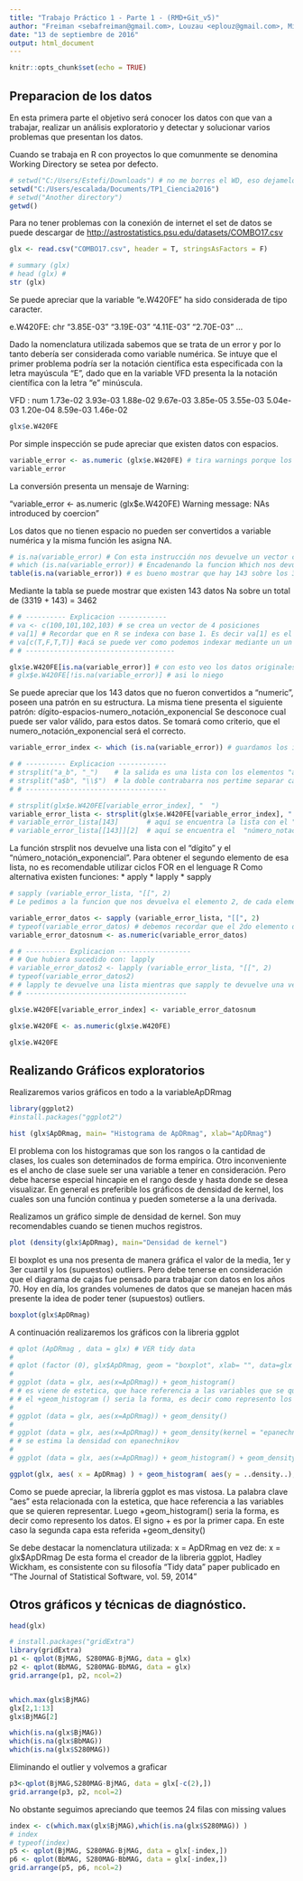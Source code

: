 ```yaml
---
title: "Trabajo Práctico 1 - Parte 1 - (RMD+Git_v5)"
author: "Freiman <sebafreiman@gmail.com>, Louzau <eplouz@gmail.com>, Michalla <barbaramichalla@gmail.com>, Ríos <rios.leandromartin@gmail.com>"
date: "13 de septiembre de 2016"
output: html_document
---
```


```r
knitr::opts_chunk$set(echo = TRUE)
```

## Preparacion de los datos

En esta primera parte el objetivo será conocer los datos con que van a trabajar, realizar un análisis exploratorio y detectar y solucionar varios problemas que presentan los datos.


Cuando se trabaja en R con proyectos lo que comunmente se denomina Working Directory se setea por defecto.
```r
# setwd("C:/Users/Estefi/Downloads") # no me borres el WD, eso dejamelo a mi...
setwd("C:/Users/escalada/Documents/TP1_Ciencia2016")
# setwd("Another directory")
getwd()
```

Para no tener problemas con la conexión de internet el 
set de datos se puede descargar de <http://astrostatistics.psu.edu/datasets/COMBO17.csv>

```r
glx <- read.csv("COMBO17.csv", header = T, stringsAsFactors = F)
```

```r
# summary (glx)
# head (glx) # 
str (glx)
```

Se puede apreciar que la variable "e.W420FE" ha sido considerada de tipo caracter.

e.W420FE: chr  "3.85E-03" "3.19E-03" "4.11E-03" "2.70E-03" ...

Dado la nomenclatura utilizada sabemos que se trata de un error y por lo tanto debería ser considerada como variable numérica. 
Se intuye que el primer problema podría ser la notación científica esta especificada con la letra mayúscula "E", dado que en la variable VFD presenta la la notación científica con la letra "e" minúscula.

VFD     : num  1.73e-02 3.93e-03 1.88e-02 9.67e-03 3.85e-05 3.55e-03 5.04e-03 1.20e-04 8.59e-03 1.46e-02 


```r
glx$e.W420FE
```
Por simple inspección se pude apreciar que existen datos con espacios.

```r
variable_error <- as.numeric (glx$e.W420FE) # tira warnings porque los que no puede convertir, los pone con NA
variable_error
```
La conversión presenta un mensaje de Warning:

"variable_error <- as.numeric (glx$e.W420FE)
Warning message:
NAs introduced by coercion"

Los datos que no tienen espacio no pueden ser convertidos a variable numérica y la misma función les asigna NA.

```r
# is.na(variable_error) # Con esta instrucción nos devuelve un vector con valor TRUE para aquellos que son NA
# which (is.na(variable_error)) # Encadenando la funcion Which nos devuelve los valores de las posiciones que son NA
table(is.na(variable_error)) # es bueno mostrar que hay 143 sobre los 3319+143 que tiene NA
```
Mediante la tabla se puede mostrar que existen 143 datos Na sobre un total de (3319 + 143) = 3462


```r
# # ---------- Explicacion ------------
# va <- c(100,101,102,103) # se crea un vector de 4 posiciones
# va[1] # Recordar que en R se indexa con base 1. Es decir va[1] es el primer elemento del vector osea 100
# va[c(T,F,T,T)] #acá se puede ver como podemos indexar mediante un un 
# # -------------------------------------

glx$e.W420FE[is.na(variable_error)] # con esto veo los datos originales donde tengo un problema de espacio
# glx$e.W420FE[!is.na(variable_error)] # asi lo niego 
```

Se puede apreciar que los 143 datos que no fueron convertidos a "numeric", poseen una patrón en su estructura.
La misma tiene presenta el siguiente patrón:
dígito-espacios-numero_notación_exponencial
Se desconoce cual puede ser valor válido, para estos datos. Se tomará como criterio, que el numero_notación_exponencial será el correcto.


```r
variable_error_index <- which (is.na(variable_error)) # guardamos los índices donde se encuentran los 143 datos que no fueron convertidos a "numeric"

# # ---------- Explicacion ------------
# strsplit("a_b", "_")    # la salida es una lista con los elementos "a" y "b"
# strsplit("a$b", "\\$")  # la doble contrabarra nos pertime separar caracteres especiales
# # -----------------------------------

# strsplit(glx$e.W420FE[variable_error_index], "  ")
variable_error_lista <- strsplit(glx$e.W420FE[variable_error_index], "  ")
# variable_error_lista[143]       # aquí se encuentra la lista con el "dígito" y el  "número_notación_exponencial"
# variable_error_lista[[143]][2]  # aquí se encuentra el  "número_notación_exponencial" OJO es char
```

La función strsplit nos devuelve una lista con el "dígito" y el "número_notación_exponencial".
Para obtener el segundo elemento de esa lista, no es recomendable utilizar ciclos FOR en el lenguage R
Como alternativa existen funciones: 
* apply
* lapply
* sapply

```r
# sapply (variable_error_lista, "[[", 2) 
# Le pedimos a la funcion que nos devuelva el elemento 2, de cada elemento de la lista. Esto de cada elemento de la lista se hace  con: "[["

variable_error_datos <- sapply (variable_error_lista, "[[", 2)
# typeof(variable_error_datos) # debemos recordar que el 2do elemento de la lista es tipo char
variable_error_datosnum <- as.numeric(variable_error_datos)

# # ---------- Explicacion ------------------
# # Que hubiera sucedido con: lapply
# variable_error_datos2 <- lapply (variable_error_lista, "[[", 2)
# typeof(variable_error_datos2)
# # lapply te devuelve una lista mientras que sapply te devuelve una vector (sapply de simplify)
# # ----------------------------------------

glx$e.W420FE[variable_error_index] <- variable_error_datosnum

glx$e.W420FE <- as.numeric(glx$e.W420FE)

glx$e.W420FE

```


## Realizando Gráficos exploratorios
Realizaremos varios gráficos en todo a la variableApDRmag

```r
library(ggplot2)
#install.packages("ggplot2")

hist (glx$ApDRmag, main= "Histograma de ApDRmag", xlab="ApDRmag")

```


El problema con los histogramas que son los rangos o la cantidad de clases, los cuales son deteminados de forma empírica. Otro inconveniente es el ancho de clase suele ser una variable a tener en consideración. Pero debe hacerse especial hincapie en el rango desde y hasta donde se desea visualizar. 
En general es preferible los gráficos de densidad de kernel, los cuales son una función continua y pueden someterse a la una derivada.

Realizamos un gráfico simple de densidad de kernel. Son muy recomendables cuando se tienen muchos registros.
```r
plot (density(glx$ApDRmag), main="Densidad de kernel")
```

El boxplot es una nos presenta de manera gráfica el valor de la media, 1er y 3er cuartil y los (supuestos) outliers.
Pero debe tenerse en consideración que el diagrama de cajas fue pensado para trabajar con datos en los años 70.
Hoy en día, los grandes volumenes de datos que se manejan hacen más presente la idea de poder tener (supuestos) outliers.

```r
boxplot(glx$ApDRmag)
```

A continuación realizaremos los gráficos con la libreria ggplot

```r
# qplot (ApDRmag , data = glx) # VER tidy data
# 
# qplot (factor (0), glx$ApDRmag, geom = "boxplot", xlab= "", data=glx ) # factor(0) es para forzarle el valor de x = 0
# 
# ggplot (data = glx, aes(x=ApDRmag)) + geom_histogram() 
# # es viene de estetica, que hace referencia a las variables que se quieren representar
# # el +geom_histogram () seria la forma, es decir como represento los datos. El signo + es por la primer capa
# 
# ggplot (data = glx, aes(x=ApDRmag)) + geom_density()
# 
# ggplot (data = glx, aes(x=ApDRmag)) + geom_density(kernel = "epanechnikov")
# # se estima la densidad con epanechnikov
# 
# ggplot (data = glx, aes(x=ApDRmag)) + geom_histogram() + geom_density()

ggplot(glx, aes( x = ApDRmag) ) + geom_histogram( aes(y = ..density..), color = "black", fill = "beige") + geom_density( kernel = "epanechnikov", color="red")

```

Como se puede apreciar, la librería ggplot es mas vistosa. La palabra clave "aes" esta relacionada con la estetica, que hace referencia a las variables que se quieren representar.
Luego +geom_histogram() seria la forma, es decir como represento los datos. El signo + es por la primer capa.
En este caso la segunda capa esta referida +geom_density() 

Se debe destacar la nomenclatura utilizada: x = ApDRmag en vez de: x = glx$ApDRmag
De esta forma el creador de la libreria ggplot, Hadley Wickham, es consistente con su filosofía "Tidy data" paper publicado en "The Journal of Statistical Software, vol. 59, 2014"


## Otros gráficos y técnicas de diagnóstico.
```r

head(glx)

# install.packages("gridExtra") 
library(gridExtra) 
p1 <- qplot(BjMAG, S280MAG-BjMAG, data = glx)
p2 <- qplot(BbMAG, S280MAG-BbMAG, data = glx)
grid.arrange(p1, p2, ncol=2)


which.max(glx$BjMAG) 
glx[2,1:13]
glx$BjMAG[2]

which(is.na(glx$BjMAG))
which(is.na(glx$BbMAG))
which(is.na(glx$S280MAG))

```

Eliminando el outlier y volvemos a graficar

```r
p3<-qplot(BjMAG,S280MAG-BjMAG, data = glx[-c(2),])
grid.arrange(p3, p2, ncol=2)
```

No obstante seguimos apreciando que teemos 24 filas con missing values

```r
index <- c(which.max(glx$BjMAG),which(is.na(glx$S280MAG)) )
# index
# typeof(index)
p5 <- qplot(BjMAG, S280MAG-BjMAG, data = glx[-index,])
p6 <- qplot(BbMAG, S280MAG-BbMAG, data = glx[-index,])
grid.arrange(p5, p6, ncol=2)


```
